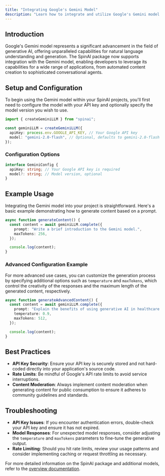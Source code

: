 ```yaml
---
title: "Integrating Google's Gemini Model"
description: "Learn how to integrate and utilize Google's Gemini model with SpinAI for advanced language learning and generation tasks."
---
```


## Introduction

Google's Gemini model represents a significant advancement in the field of generative AI, offering unparalleled capabilities for natural language understanding and generation. The SpinAI package now supports integration with the Gemini model, enabling developers to leverage its capabilities for a wide range of applications, from automated content creation to sophisticated conversational agents.

## Setup and Configuration

To begin using the Gemini model within your SpinAI projects, you'll first need to configure the model with your API key and optionally specify the model version you wish to use.

```typescript
import { createGeminiLLM } from "spinai";

const geminiLLM = createGeminiLLM({
  apiKey: process.env.GOOGLE_API_KEY, // Your Google API key
  model: "gemini-2.0-flash", // Optional, defaults to gemini-2.0-flash
});
```

### Configuration Options

```typescript
interface GeminiConfig {
  apiKey: string; // Your Google API key is required
  model?: string; // Model version, optional
}
```

## Example Usage

Integrating the Gemini model into your project is straightforward. Here's a basic example demonstrating how to generate content based on a prompt.

```typescript
async function generateContent() {
  const content = await geminiLLM.complete({
    prompt: "Write a brief introduction to the Gemini model.",
    maxTokens: 256,
  });

  console.log(content);
}
```

### Advanced Configuration Example

For more advanced use cases, you can customize the generation process by specifying additional options such as `temperature` and `maxTokens`, which control the creativity of the responses and the maximum length of the generated content, respectively.

```typescript
async function generateAdvancedContent() {
  const content = await geminiLLM.complete({
    prompt: "Explain the benefits of using generative AI in healthcare.",
    temperature: 0.9,
    maxTokens: 512,
  });

  console.log(content);
}
```

## Best Practices

- **API Key Security**: Ensure your API key is securely stored and not hard-coded directly into your application's source code.
- **Rate Limits**: Be mindful of Google's API rate limits to avoid service interruptions.
- **Content Moderation**: Always implement content moderation when generating content for public consumption to ensure it adheres to community guidelines and standards.

## Troubleshooting

- **API Key Issues**: If you encounter authentication errors, double-check your API key and ensure it has not expired.
- **Model Responses**: For unexpected model responses, consider adjusting the `temperature` and `maxTokens` parameters to fine-tune the generative output.
- **Rate Limiting**: Should you hit rate limits, review your usage patterns and consider implementing caching or request throttling as necessary.

For more detailed information on the SpinAI package and additional models, refer to the [overview documentation](/docs/llms/overview).